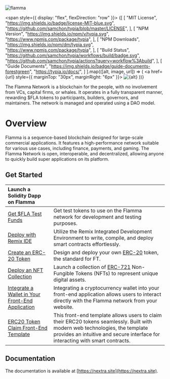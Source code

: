 
![flamma](/banner.png)

<span style={{ display: "flex", flexDirection: "row" }}>
{[
  [
    "MIT License",
    "https://img.shields.io/badge/license-MIT-blue.svg",
    "https://github.com/samchon/typia/blob/master/LICENSE",
  ],
  [
    "NPM Version",
    "https://img.shields.io/npm/v/typia.svg",
    "https://www.npmjs.com/package/typia",
  ],
  [
    "NPM Downloads",
    "https://img.shields.io/npm/dm/typia.svg",
    "https://www.npmjs.com/package/typia",
  ],
  [
    "Build Status",
    "https://github.com/samchon/typia/workflows/build/badge.svg",
    "https://github.com/samchon/typia/actions?query=workflow%3Abuild",
  ],
  [
    "Guide Documents",
    "https://img.shields.io/badge/guide-documents-forestgreen",
    "https://typia.io/docs/",
  ]
].map(([alt, image, url]) => (
  <a href={url} style={{ marginTop: "30px", marginRight: "6px" }}>
      <img src={image} alt={alt} />
  </a>
))}
</span>
 
<Callout type="info" emoji="🍔">
  The Flamma Network is a blockchain for the people, with no involvement from VCs, capital firms, or whales. It operates in a fully transparent manner, rewarding $FLA tokens to participants, builders, governors, and maintainers. The network is managed and operated using a DAO model.
</Callout>

# Overview
 
Flamma is a sequence-based blockchain designed for large-scale commercial applications. It features a high-performance network suitable for various use cases, including finance, payments, and gaming. The Flamma Network is open, interoperable, and decentralized, allowing anyone to quickly build super applications on its platform.

## Get Started

| Launch a Solidity Dapp on Flamma   |  |
| :----- | :---- |
| [Get $FLA Test Funds]()     |  Get test tokens to use on the Flamma network for development and testing purposes.   |
| [Deploy with Remix IDE]() | Utilize the Remix Integrated Development Environment to write, compile, and deploy smart contracts effortlessly.  |
| [Create an ERC-20 Token]() | Design and deploy your own [ERC-20](https://eips.ethereum.org/EIPS/eip-20) token, the standard for FT.  |
| [Deploy an NFT Collection]() | Launch a collection of [ERC-721](https://eips.ethereum.org/EIPS/eip-721) Non-Fungible Tokens (NFTs) to represent unique digital assets.  |
| [Integrate a Wallet in Your Front-End Application]() | Integrating a cryptocurrency wallet into your front-end application allows users to interact directly with the Flamma network from your website.  |
| [ERC20 Token Claim Front-End Template]() | This front-end template allows users to claim their ERC20 tokens seamlessly. Built with modern web technologies, the template provides an intuitive and secure interface for interacting with smart contracts.  |

## Documentation

The documentation is available at [https://nextra.site](https://nextra.site).

